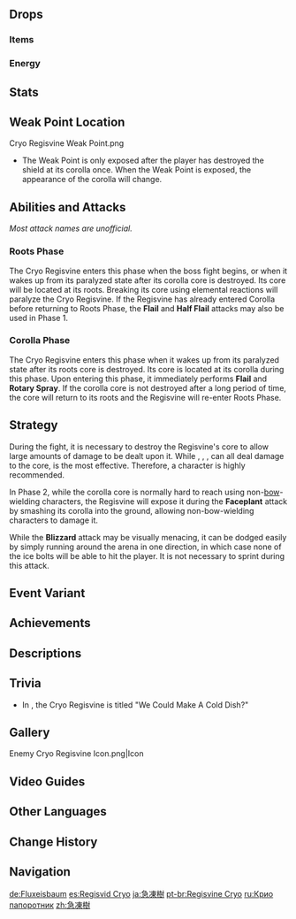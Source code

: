 {{Enemy Infobox
|image    = <gallery>
Enemy Cryo Regisvine.png|Screenshot
Enemy Cryo Regisvine Icon.png|Icon
</gallery>
|dmgtype  = Cryo
|weakpoint = yes
|family   = Mystical Beasts
|group    = Regisvines
|type     = Normal Bosses
|location = [[Falcon Coast]], [[Mondstadt]]
|ability1 = Shield
|drops    = Hoarfrost Core
|title    = Giant Frostbreath Calamus;Evercold Iceflower;Silent Frost Bloom
}}
{{Enemy Intro}}

==Drops==
===Items===
{{World Boss Rewards
|gem=Shivada Jade
|exclusive=Hoarfrost Core
|sets=Lucky Dog,Berserker,The Exile,Prayers to Springtime
}}

===Energy===
{{Energy Drops
|type  = Cryo
|hp1   = 75
|o1    = 1
|hp2   = 50
|o2    = 1
|hp3   = 25
|o3    = 1
|hp4   = 0
|o4    = 1
}}

==Stats==
{{Enemy Stats
|res          = Shielded
|resglobal    = 110%
|phys_res     = 130%
|cryo_res     = 170%

|res2         = Stunned
|phys_res2    = 30%
|cryo_res2    = 70%
|atk_ratio    = 5
|hp_ratio     = 7
|hp_type      = 1
}}

==Weak Point Location==
<gallery>
Cryo Regisvine Weak Point.png
</gallery>
* The Weak Point is only exposed after the player has destroyed the shield at its corolla once. When the Weak Point is exposed, the appearance of the corolla will change.

==Abilities and Attacks==
''Most attack names are unofficial.''
===Roots Phase===
The Cryo Regisvine enters this phase when the boss fight begins, or when it wakes up from its paralyzed state after its corolla core is destroyed. Its core will be located at its roots. Breaking its core using elemental reactions will paralyze the Cryo Regisvine. If the Regisvine has already entered Corolla before returning to Roots Phase, the '''Flail''' and '''Half Flail''' attacks may also be used in Phase 1.
{{Elemental Shield Data|Cryo|12|Roots Core}}

{{Enemy Attacks
|name_1 = Stunned
|desc_1 = Destroying the Cryo Regisvine's shield at its core will stun it. {{Pyro}} is the most effective at damaging the shield.
|file_1 = Cryo Regisvine Stun

|name_2 = Ice Beams
|desc_2 = Flings two ice beams into an overlapping cross pattern, dealing '''50% ATK''' as {{Color|Cryo DMG}}. Dodge this attack by dashing to the side.
* Indicated by its two lashes starting to glow brightly.

|name_3 = Homing Icicles
|desc_3 = Fires 2, 4, or 6 barrages of icicles that home toward the player, dealing '''12.5% ATK''' as {{Color|Cryo DMG}} on hit. These icicles will follow the character for a few seconds before losing their homing attribute.
* Indicated when the Regisvine raises its lashes less high and a glowing effect traveling through its lashes.

|name_4 = Faceplant
|desc_4 = Charges and slams itself into the ground, dealing '''100% ATK''' as {{Color|AoE Cryo DMG}} and causing three trails of ice to spike from the ground, with each spike dealing '''50% ATK''' as {{Color|AoE Cryo DMG}}.
* Indicated by raising its body upwards and a glow travelling up its stem.
|file_4 = Cryo Regisvine Body Slam Single

|name_5 = Spin
|desc_5 = A circle appears around the Regisvine indicating the radius of the attack. It will then flatten and stretch out its petals and spin, dealing '''100% ATK''' as {{Color|Cryo DMG}} within the previously marked radius, knocking any characters back and infusing the ground in the radius with {{Cryo}}. The infused ground will deal '''30% ATK''' as {{Color|Cryo DoT}} to characters who step on it until it dissipates.

|name_6 = Blizzard
|desc_6 = This attack is used if the Regisvine's core is not broken after a long period of time. The Regisvine channels its Cryo powers and lets ice rain from the air, aiming at where the player is currently standing and also aiming slightly ahead of where the player is currently moving, dealing '''50% ATK''' as {{Color|Cryo DMG}} on appearance and when they explode shortly after. The fallen ice bolts will also explode and leave behind a patch of Cryo that deals '''30% ATK''' as {{Color|Cryo DoT}} to characters who step on it until it dissipates. This attack can be dodged by simply running around the arena, sprinting is not required.
}}

===Corolla Phase===
The Cryo Regisvine enters this phase when it wakes up from its paralyzed state after its roots core is destroyed. Its core is located at its corolla during this phase. Upon entering this phase, it immediately performs '''Flail''' and '''Rotary Spray'''. If the corolla core is not destroyed after a long period of time, the core will return to its roots and the Regisvine will re-enter Roots Phase.
{{Elemental Shield Data|Cryo|6|Corolla Core}}

{{Enemy Attacks
|name_1 = Flail
|desc_1 = Smashes its head on the floor and swings 360 degrees around its roots, dealing '''100% ATK''' as {{Color|Cryo DMG}} and knocking players away.

|name_2 = Half Flail
|desc_2 = Smashes its head on the floor and swings 180 degrees around its roots, dealing '''100% ATK''' as {{Color|Cryo DMG}} and knocking players away.
* This attack can be chained up to two times, and may be followed up by '''Faceplant'''.

|name_3 = Rotary Spray
|desc_3 = The Cryo Regisvine will lean its head forward at the player, with its buds (arms) spread, and, after locking onto the players location, will fire a huge beam of Cryo from its corolla while slowly turn around 360 degrees, rapidly dealing '''50% ATK''' as {{Color|Cryo DoT}} to any players caught in the beam and infusing the outer ring of the arena with {{Cryo}}. The infused ground will deal '''30% ATK''' as {{Color|Cryo DoT}} to characters who step on it until it dissipates.

|name_4 = Faceplant
|desc_4 = Charges and slams itself into the ground, dealing '''100% ATK''' as {{Color|AoE Cryo DMG}} and causing three trails of ice to spike from the ground, with each spike dealing '''50% ATK''' as {{Color|AoE Cryo DMG}}.
* In Phase 2, this attack may be chained rapidly three times.
|file_4 = Cryo Regisvine Body Slam Triple
}}

==Strategy==
During the fight, it is necessary to destroy the Regisvine's core to allow large amounts of damage to be dealt upon it. While {{Pyro}}, {{Electro}}, {{Anemo}}, {{Geo}} can all deal damage to the core, {{Pyro}} is the most effective. Therefore, a {{Pyro}} character is highly recommended.

In Phase 2, while the corolla core is normally hard to reach using non-[[Bows|bow]]-wielding characters, the Regisvine will expose it during the '''Faceplant''' attack by smashing its corolla into the ground, allowing non-bow-wielding characters to damage it.

While the '''Blizzard''' attack may be visually menacing, it can be dodged easily by simply running around the arena in one direction, in which case none of the ice bolts will be able to hit the player. It is not necessary to sprint during this attack.

==Event Variant==
{{Main|Resurgent Cryo Regisvine}}

==Achievements==
{{Achievement Topic Table|topic=Cryo Regisvine}}

==Descriptions==
{{Description|A monster formed from a vine that was imbued with the essence of biting frost within the [[ley line]]s.<br />Some studies suggest that plants are like the organs of the world, harmonizing the turbulent elemental energies of the ley lines. Concrete examples of this phenomena are [[Mist Flower]]s, [[Whopperflower]]s, and the like, which brim over with elemental energy.<br />In certain circumstances, certain plants will turn into creatures of monstrous size and intent &mdash; such as the Cryo Regisvines &mdash; in the course of many years.|[[Adventurer Handbook]] and [[Archive]]}}

==Trivia==
* In {{Quest|Secret Ingredient}}, the Cryo Regisvine is titled "We Could Make A Cold Dish?"

==Gallery==
<gallery>
Enemy Cryo Regisvine Icon.png|Icon
</gallery>

==Video Guides==
{{EVT
|video1  = https://youtu.be/q2wDpRY9zXs
|caption1 = EVERYTHING You Need to Know about Cryo Regisvine
}}

==Other Languages==
{{Other Languages
|en      = Cryo Regisvine
|zhs     = 急冻树
|zhs_rm  = Jí Dòng Shù
|zht     = 急凍樹
|zht_rm  = Jí Dòng Shù
|zh_tl   = Quick-Frozen Tree
|ja      = 急凍樹
|ja_rm   = Kyuutouju{{Assumed}}
|ja_tl   = Fast-Frozen Wood
|ko      = 얼음 나무
|ko_rm   = Eoleum Namu
|ko_tl   = Ice Tree
|es      = Regisvid Cryo
|es_tl   = Cryo Regisvine
|fr      = Arbre congelé
|fr_tl   = Frozen Tree
|ru      = Крио папоротник
|ru_tl   = Cryo Fern
|th      = Cryo Regisvine
|vi      = Cây {{tt|Cấp Đông|急凍}}
|vi_tl   = Quick-Frozen Tree
|de      = Fluxeisbaum
|de_tl   = Flux Ice Tree
|id      = Cryo Regisvine
|pt      = Regisvine Cryo
|pt_tl   = Cryo Regisvine
|tr      = Yalancı Buz Ağacı
|tr_tl   = 
|it      = Regisreptus di Cryo
|it_tl   = 
}}

==Change History==
{{Change History|1.0}}

==Navigation==
{{Enemy Navbox|type=bosses}}

[[de:Fluxeisbaum]]
[[es:Regisvid Cryo]]
[[ja:急凍樹]]
[[pt-br:Regisvine Cryo]]
[[ru:Крио папоротник]]
[[zh:急凍樹]]